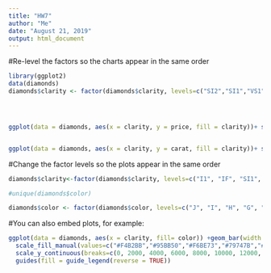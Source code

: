 ---
title: "HW7"
author: "Me"
date: "August 21, 2019"
output: html_document
---
#Re-level the factors so the charts appear in the same order
```{r}
library(ggplot2)
data(diamonds)
diamonds$clarity <- factor(diamonds$clarity, levels=c("SI2","SI1","VS1", "VS2","VVS2", "VVS1","I1", "IF"))




ggplot(data = diamonds, aes(x = clarity, y = price, fill = clarity))+ scale_fill_manual(values=c("#E997A5","#C99651", "#98A347", "#4AB071", "#49ACA1", "#52AFCB", "#B5A7F0", "#E38FDB")) + stat_boxplot(geom = "errorbar", width = .45) + geom_boxplot(outlier.shape = 23, outlier.color = '#444548', outlier.fill = '#444548', coef = 1.5) + guides(fill = FALSE) + ylim(0, 20000)


ggplot(data = diamonds, aes(x = clarity, y = carat, fill = clarity))+ scale_fill_manual(values=c("#E997A5","#C99651", "#98A347", "#4AB071", "#49ACA1", "#52AFCB", "#B5A7F0", "#E38FDB")) + stat_boxplot(geom = "errorbar", width = .45) + geom_boxplot(outlier.shape = 23, outlier.color = '#444548', outlier.fill = '#444548', coef = 1.5) + guides(fill = FALSE)
```



#Change the factor levels so the plots appear in the same order

```{r}

diamonds$clarity<-factor(diamonds$clarity, levels=c("I1", "IF", "SI1", "SI2", "VS1", "VS2", "VVS1", "VVS2"))

#unique(diamonds$color)

diamonds$color <- factor(diamonds$color, levels=c("J", "I", "H", "G", "F", "E", "D"))
```



#You can also embed plots, for example:

```{r}
ggplot(data = diamonds, aes(x = clarity, fill= color)) +geom_bar(width = .5) +
  scale_fill_manual(values=c("#F4B2BB","#95BB50","#F6BE73","#79747B","#9C94CD","#3B83AA", "#DC4B43")) +
  scale_y_continuous(breaks=c(0, 2000, 4000, 6000, 8000, 10000, 12000, 14000, 16000))+ theme(legend.position = c(0.95, .8))+
  guides(fill = guide_legend(reverse = TRUE))

```


